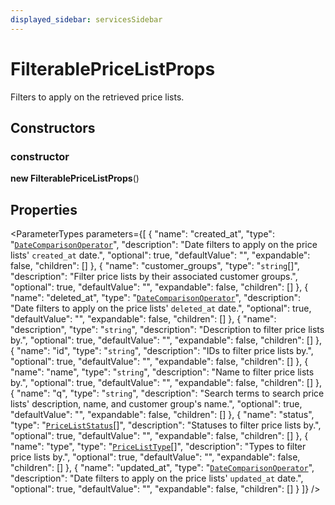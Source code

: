 ```yaml
---
displayed_sidebar: servicesSidebar
---
```



# FilterablePriceListProps

Filters to apply on the retrieved price lists.

## Constructors

### constructor

**new FilterablePriceListProps**()

## Properties

<ParameterTypes parameters={[
  {
    "name": "created_at",
    "type": "[`DateComparisonOperator`](DateComparisonOperator.mdx)",
    "description": "Date filters to apply on the price lists' `created_at` date.",
    "optional": true,
    "defaultValue": "",
    "expandable": false,
    "children": []
  },
  {
    "name": "customer_groups",
    "type": "`string`[]",
    "description": "Filter price lists by their associated customer groups.",
    "optional": true,
    "defaultValue": "",
    "expandable": false,
    "children": []
  },
  {
    "name": "deleted_at",
    "type": "[`DateComparisonOperator`](DateComparisonOperator.mdx)",
    "description": "Date filters to apply on the price lists' `deleted_at` date.",
    "optional": true,
    "defaultValue": "",
    "expandable": false,
    "children": []
  },
  {
    "name": "description",
    "type": "`string`",
    "description": "Description to filter price lists by.",
    "optional": true,
    "defaultValue": "",
    "expandable": false,
    "children": []
  },
  {
    "name": "id",
    "type": "`string`",
    "description": "IDs to filter price lists by.",
    "optional": true,
    "defaultValue": "",
    "expandable": false,
    "children": []
  },
  {
    "name": "name",
    "type": "`string`",
    "description": "Name to filter price lists by.",
    "optional": true,
    "defaultValue": "",
    "expandable": false,
    "children": []
  },
  {
    "name": "q",
    "type": "`string`",
    "description": "Search terms to search price lists' description, name, and customer group's name.",
    "optional": true,
    "defaultValue": "",
    "expandable": false,
    "children": []
  },
  {
    "name": "status",
    "type": "[`PriceListStatus`](../enums/PriceListStatus.mdx)[]",
    "description": "Statuses to filter price lists by.",
    "optional": true,
    "defaultValue": "",
    "expandable": false,
    "children": []
  },
  {
    "name": "type",
    "type": "[`PriceListType`](../enums/PriceListType.mdx)[]",
    "description": "Types to filter price lists by.",
    "optional": true,
    "defaultValue": "",
    "expandable": false,
    "children": []
  },
  {
    "name": "updated_at",
    "type": "[`DateComparisonOperator`](DateComparisonOperator.mdx)",
    "description": "Date filters to apply on the price lists' `updated_at` date.",
    "optional": true,
    "defaultValue": "",
    "expandable": false,
    "children": []
  }
]} />
